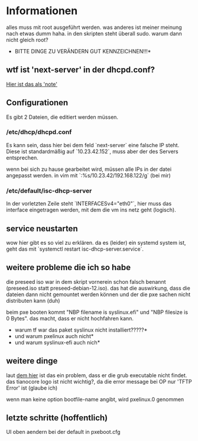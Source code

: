 = Informationen =

alles muss mit root ausgeführt werden. was anderes ist meiner meinung nach etwas dumm haha. in den skripten steht überall sudo. warum dann nicht gleich root?

*BITTE DINGE ZU VERÄNDERN GUT KENNZEICHNEN!!!*

== wtf ist 'next-server' in der dhcpd.conf? ==
[[http://wiki.r1soft.com/display/CDP3/Configuring+DHCP+Server+on+Linux+%28ISC+DHCPD%29|Hier ist das als 'note']]


== Configurationen ==

Es gibt 2 Dateien, die editiert werden müssen.

=== /etc/dhcp/dhcpd.conf ===

Es kann sein, dass hier bei dem feld `next-server` eine falsche IP steht. Diese ist standardmäßig auf `10.23.42.152`, muss aber der des Servers entsprechen.

wenn bei sich zu hause gearbeitet wird, müssen alle IPs in der datei angepasst werden. in vim mit `:%s/10.23.42/192.168.122/g` (bei mir)

=== /etc/default/isc-dhcp-server ===

In der vorletzten Zeile steht `INTERFACESv4="eth0"`, hier muss das interface eingetragen werden, mit dem die vm ins netz geht (logisch).

== service neustarten ==

wow hier gibt es so viel zu erklären. da es (leider) ein systemd system ist, geht das mit `systemctl restart isc-dhcp-server.service`.


== weitere probleme die ich so habe == 

die preseed iso war in dem skript vornerein schon falsch benannt (preseed.iso statt preseed-debian-12.iso). das hat die auswirkung, dass die dateien dann nicht gemountet werden können und der die pxe sachen nicht distributen kann (duh)

beim pxe booten kommt "NBP filename is syslinux.efi" und "NBP filesize is 0 Bytes". das macht, dass er nicht hochfahren kann.


*warum tf war das paket syslinux nicht installiert?????*
*und warum pxelinux auch nicht*
*und warum syslinux-efi auch nich*



== weitere dinge ==

laut [[https://github.com/rhboot/shim/issues/111#issuecomment-522791605|dem hier]] ist das ein problem, dass er die grub executable nicht findet. das tianocore logo ist nicht wichtig?, da die error message bei OP nur 'TFTP Error' ist (glaube ich)

wenn man keine option bootfile-name angibt, wird pxelinux.0 genommen

== letzte schritte (hoffentlich) ==

UI oben aendern bei der default in pxeboot.cfg
